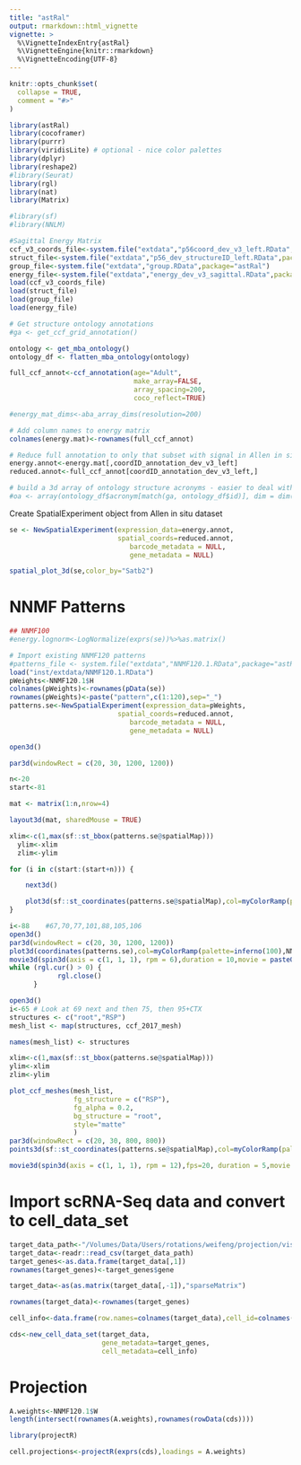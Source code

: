 ```yaml
---
title: "astRal"
output: rmarkdown::html_vignette
vignette: >
  %\VignetteIndexEntry{astRal}
  %\VignetteEngine{knitr::rmarkdown}
  %\VignetteEncoding{UTF-8}
---
```


```r
knitr::opts_chunk$set(
  collapse = TRUE,
  comment = "#>"
)
```

```r
library(astRal)
library(cocoframer)
library(purrr)
library(viridisLite) # optional - nice color palettes
library(dplyr)
library(reshape2)
#library(Seurat)
library(rgl)
library(nat)
library(Matrix)

#library(sf)
#library(NNLM)

```

```r
#Sagittal Energy Matrix
ccf_v3_coords_file<-system.file("extdata","p56coord_dev_v3_left.RData",package="astRal")
struct_file<-system.file("extdata","p56_dev_structureID_left.RData",package="astRal")
group_file<-system.file("extdata","group.RData",package="astRal")
energy_file<-system.file("extdata","energy_dev_v3_sagittal.RData",package="astRal")
load(ccf_v3_coords_file)
load(struct_file)
load(group_file)
load(energy_file)

```

```r
# Get structure ontology annotations
#ga <- get_ccf_grid_annotation()

ontology <- get_mba_ontology()
ontology_df <- flatten_mba_ontology(ontology)

full_ccf_annot<-ccf_annotation(age="Adult",
                               make_array=FALSE,
                               array_spacing=200,
                               coco_reflect=TRUE)

#energy_mat_dims<-aba_array_dims(resolution=200)

# Add column names to energy matrix
colnames(energy.mat)<-rownames(full_ccf_annot)

# Reduce full annotation to only that subset with signal in Allen in situ database
energy.annot<-energy.mat[,coordID_annotation_dev_v3_left]
reduced.annot<-full_ccf_annot[coordID_annotation_dev_v3_left,]

# build a 3d array of ontology structure acronyms - easier to deal with than IDs
#oa <- array(ontology_df$acronym[match(ga, ontology_df$id)], dim = dim(ga))
```

Create SpatialExperiment object from Allen in situ dataset
```r
se <- NewSpatialExperiment(expression_data=energy.annot,
                           spatial_coords=reduced.annot,
                              barcode_metadata = NULL,
                              gene_metadata = NULL)
```

```r
spatial_plot_3d(se,color_by="Satb2")
```

# NNMF Patterns
```r
## NNMF100
#energy.lognorm<-LogNormalize(exprs(se))%>%as.matrix()

# Import existing NNMF120 patterns
#patterns_file <- system.file("extdata","NNMF120.1.RData",package="astRal")
load("inst/extdata/NNMF120.1.RData")
pWeights<-NNMF120.1$H
colnames(pWeights)<-rownames(pData(se))
rownames(pWeights)<-paste("pattern",c(1:120),sep="_")
patterns.se<-NewSpatialExperiment(expression_data=pWeights,
                           spatial_coords=reduced.annot,
                              barcode_metadata = NULL,
                              gene_metadata = NULL)
```

```r
open3d()

par3d(windowRect = c(20, 30, 1200, 1200))

n<-20
start<-81

mat <- matrix(1:n,nrow=4)

layout3d(mat, sharedMouse = TRUE)

xlim<-c(1,max(sf::st_bbox(patterns.se@spatialMap)))
  ylim<-xlim
  zlim<-ylim

for (i in c(start:(start+n))) {

    next3d()

    plot3d(sf::st_coordinates(patterns.se@spatialMap),col=myColorRamp(palette=inferno(100),NNMF120.1$H[i,]),size=3,box=F,axes=F,xlab="",ylab="",zlab="",xlim=xlim,ylim=ylim,zlim=zlim, main=i, alpha=(NNMF120.1$H[i,]-min(NNMF120.1$H[i,]))/(max(NNMF120.1$H[i,])-min(NNMF120.1$H[i,])))
}

```

```r
i<-88    #67,70,77,101,88,105,106
open3d()
par3d(windowRect = c(20, 30, 1200, 1200))
plot3d(coordinates(patterns.se),col=myColorRamp(palette=inferno(100),NNMF120.1$H[i,]),size=10,box=T,axes=T,xlab="",ylab="",zlab="",xlim=xlim,ylim=ylim,zlim=zlim, alpha=(NNMF120.1$H[i,]-min(NNMF120.1$H[i,]))/(max(NNMF120.1$H[i,])-min(NNMF120.1$H[i,])))
movie3d(spin3d(axis = c(1, 1, 1), rpm = 6),duration = 10,movie = paste0("NNMF120",".1","Pattern_", as.character(i)),dir = "/Users/loyalgoff/Downloads/", convert= NULL)
while (rgl.cur() > 0) {
            rgl.close()
      }
```

```r
open3d()
i<-65 # Look at 69 next and then 75, then 95+CTX
structures <- c("root","RSP")
mesh_list <- map(structures, ccf_2017_mesh)

names(mesh_list) <- structures

xlim<-c(1,max(sf::st_bbox(patterns.se@spatialMap)))
ylim<-xlim
zlim<-ylim

plot_ccf_meshes(mesh_list,
                fg_structure = c("RSP"),
                fg_alpha = 0.2,
                bg_structure = "root",
                style="matte"
                )
par3d(windowRect = c(20, 30, 800, 800))
points3d(sf::st_coordinates(patterns.se@spatialMap),col=myColorRamp(palette=inferno(100),NNMF120.1$H[i,]),size=10,box=T,axes=T,xlab="",ylab="",zlab="", alpha=(NNMF120.1$H[i,]-min(NNMF120.1$H[i,]))/(max(NNMF120.1$H[i,])-min(NNMF120.1$H[i,])))

movie3d(spin3d(axis = c(1, 1, 1), rpm = 12),fps=20, duration = 5,movie = paste0("NNMF120",".1","Pattern_", as.character(i)),dir = "/Users/loyalgoff/Downloads/", convert= NULL)
```

# Import scRNA-Seq data and convert to cell_data_set
```r
target_data_path<-"/Volumes/Data/Users/rotations/weifeng/projection/visual_cortex/GSE71585_RefSeq_counts.csv"
target_data<-readr::read_csv(target_data_path)
target_genes<-as.data.frame(target_data[,1])
rownames(target_genes)<-target_genes$gene

target_data<-as(as.matrix(target_data[,-1]),"sparseMatrix")

rownames(target_data)<-rownames(target_genes)

cell_info<-data.frame(row.names=colnames(target_data),cell_id=colnames(target_data))

cds<-new_cell_data_set(target_data,
                       gene_metadata=target_genes,
                       cell_metadata=cell_info)

```

# Projection
```r
A.weights<-NNMF120.1$W
length(intersect(rownames(A.weights),rownames(rowData(cds))))

library(projectR)

cell.projections<-projectR(exprs(cds),loadings = A.weights)

```



